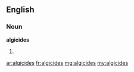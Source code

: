 ==English==

===Noun===
'''algicides'''

# {{plural of|algicide}}

[[ar:algicides]]
[[fr:algicides]]
[[mg:algicides]]
[[my:algicides]]